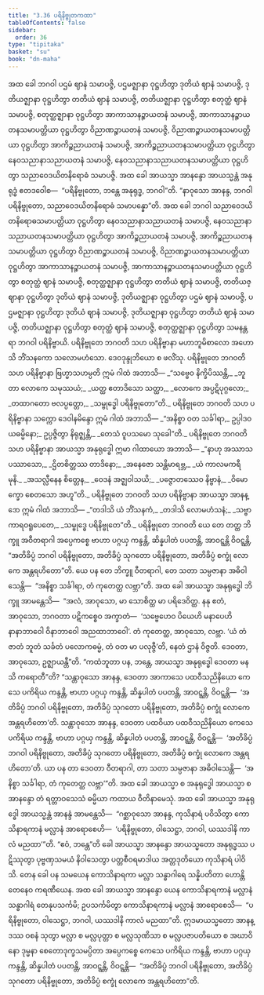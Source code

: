 ```yaml
---
title: "3.36 ပရိနိဗ္ဗုတကထာ"
tableOfContents: false
sidebar:
  order: 36
type: "tipitaka"
basket: "su"
book: "dn-maha"
---
```



<DynamicBreadcrumb />

<Division number="219" book="dn-maha" e="ch" v="7" p="128">

<Paragraph number="487" book="dn-maha">
အထ ခေါ ဘဂဝါ ပဌမံ ဈာနံ သမာပဇ္ဇိ, ပဌမဇ္ဈာနာ ဝုဋ္ဌဟိတွာ ဒုတိယံ ဈာနံ သမာပဇ္ဇိ, ဒုတိယဇ္ဈာနာ ဝုဋ္ဌဟိတွာ တတိယံ ဈာနံ သမာပဇ္ဇိ, တတိယဇ္ဈာနာ ဝုဋ္ဌဟိတွာ စတုတ္ထံ ဈာနံ သမာပဇ္ဇိ, စတုတ္ထဇ္ဈာနာ ဝုဋ္ဌဟိတွာ အာကာသာနဉ္စာယတနံ သမာပဇ္ဇိ, အာကာသာနဉ္စာယတနသမာပတ္တိယာ ဝုဋ္ဌဟိတွာ ဝိညာဏဉ္စာယတနံ သမာပဇ္ဇိ, ဝိညာဏဉ္စာယတနသမာပတ္တိယာ ဝုဋ္ဌဟိတွာ အာကိဉ္စညာယတနံ သမာပဇ္ဇိ, အာကိဉ္စညာယတနသမာပတ္တိယာ ဝုဋ္ဌဟိတွာ နေဝသညာနာသညာယတနံ သမာပဇ္ဇိ, နေဝသညာနာသညာယတနသမာပတ္တိယာ ဝုဋ္ဌဟိတွာ သညာဝေဒယိတနိရောဓံ သမာပဇ္ဇိ.
</Paragraph>

<Paragraph number="488" book="dn-maha">
အထ ခေါ အာယသ္မာ အာနန္ဒော အာယသ္မန္တံ အနုရုဒ္ဓံ ဧတဒဝေါစ—  “ပရိနိဗ္ဗုတော, ဘန္တေ အနုရုဒ္ဓ, ဘဂဝါ”တိ. “နာဝုသော အာနန္ဒ, ဘဂဝါ ပရိနိဗ္ဗုတော, သညာဝေဒယိတနိရောဓံ သမာပန္နော”တိ.
</Paragraph>

<Paragraph number="489" book="dn-maha">
အထ ခေါ ဘဂဝါ သညာဝေဒယိတနိရောဓသမာပတ္တိယာ ဝုဋ္ဌဟိတွာ နေဝသညာနာသညာယတနံ သမာပဇ္ဇိ, နေဝသညာနာသညာယတနသမာပတ္တိယာ ဝုဋ္ဌဟိတွာ အာကိဉ္စညာယတနံ သမာပဇ္ဇိ, အာကိဉ္စညာယတနသမာပတ္တိယာ ဝုဋ္ဌဟိတွာ ဝိညာဏဉ္စာယတနံ သမာပဇ္ဇိ, ဝိညာဏဉ္စာယတနသမာပတ္တိယာ ဝုဋ္ဌဟိတွာ အာကာသာနဉ္စာယတနံ သမာပဇ္ဇိ, အာကာသာနဉ္စာယတနသမာပတ္တိယာ ဝုဋ္ဌဟိတွာ စတုတ္ထံ ဈာနံ သမာပဇ္ဇိ, စတုတ္ထဇ္ဈာနာ ဝုဋ္ဌဟိတွာ တတိယံ ဈာနံ သမာပဇ္ဇိ, တတိယဇ္ဈာနာ ဝုဋ္ဌဟိတွာ ဒုတိယံ ဈာနံ သမာပဇ္ဇိ, ဒုတိယဇ္ဈာနာ ဝုဋ္ဌဟိတွာ ပဌမံ ဈာနံ သမာပဇ္ဇိ, ပဌမဇ္ဈာနာ ဝုဋ္ဌဟိတွာ ဒုတိယံ ဈာနံ သမာပဇ္ဇိ, ဒုတိယဇ္ဈာနာ ဝုဋ္ဌဟိတွာ တတိယံ ဈာနံ သမာပဇ္ဇိ, တတိယဇ္ဈာနာ ဝုဋ္ဌဟိတွာ စတုတ္ထံ ဈာနံ သမာပဇ္ဇိ, စတုတ္ထဇ္ဈာနာ ဝုဋ္ဌဟိတွာ သမနန္တရာ ဘဂဝါ ပရိနိဗ္ဗာယိ.
</Paragraph>

</Division>
<Division number="220" book="dn-maha" e="ch" v="7" p="128">

<Paragraph number="490" book="dn-maha">
ပရိနိဗ္ဗုတေ ဘဂဝတိ သဟ ပရိနိဗ္ဗာနာ မဟာဘူမိစာလော အဟောသိ ဘိံသနကော သလောမဟံသော. ဒေဝဒုန္ဒုဘိယော စ ဖလိံသု. ပရိနိဗ္ဗုတေ ဘဂဝတိ သဟ ပရိနိဗ္ဗာနာ ဗြဟ္မာသဟမ္ပတိ ဣမံ ဂါထံ အဘာသိ—
</Paragraph>

<Paragraph number="491" type="verses" book="dn-maha">
_“သဗ္ဗေဝ နိက္ခိပိဿန္တိ,_  
_ဘူတာ လောကေ သမုဿယံ;_  
_ယတ္ထ ဧတာဒိသော သတ္ထာ,_  
_လောကေ အပ္ပဋိပုဂ္ဂလော;_  
_တထာဂတော ဗလပ္ပတ္တော,_  
_သမ္ဗုဒ္ဓေါ ပရိနိဗ္ဗုတော”တိ._  

</Paragraph>

</Division>
<Division number="221" book="dn-maha" e="ch" v="7" p="129">

<Paragraph number="492" book="dn-maha">
ပရိနိဗ္ဗုတေ ဘဂဝတိ သဟ ပရိနိဗ္ဗာနာ သက္ကော ဒေဝါနမိန္ဒော ဣမံ ဂါထံ အဘာသိ—
</Paragraph>

<Paragraph number="493" book="dn-maha">
_“အနိစ္စာ ဝတ သင်္ခါရာ,_  
ဥပ္ပါဒဝယဓမ္မိနော;_  
ဥပ္ပဇ္ဇိတွာ နိရုဇ္ဈန္တိ,_  
_တေသံ ဝူပသမော သုခေါ”တိ._  

</Paragraph>

</Division>
<Division number="222" book="dn-maha" e="ch" v="7" p="129">

<Paragraph number="494" book="dn-maha">
ပရိနိဗ္ဗုတေ ဘဂဝတိ သဟ ပရိနိဗ္ဗာနာ အာယသ္မာ အနုရုဒ္ဓေါ ဣမာ ဂါထာယော အဘာသိ—
</Paragraph>

<Paragraph number="495" type="verses" book="dn-maha">
_“နာဟု အဿာသပဿာသော,_  
_ဌိတစိတ္တဿ တာဒိနော;_  
_အနေဇော သန္တိမာရဗ္ဘ,_  
_ယံ ကာလမကရီ မုနိ._  

</Paragraph>

<Paragraph number="496" type="verses" book="dn-maha">
_အသလ္လီနေန စိတ္တေန,_  
_ဝေဒနံ အဇ္ဈဝါသယိ;_  
_ပဇ္ဇောတဿေဝ နိဗ္ဗာနံ,_  
_ဝိမောက္ခော စေတသော အဟူ”တိ._  

</Paragraph>

</Division>
<Division number="223" book="dn-maha" e="ch" v="7" p="129">

<Paragraph number="497" book="dn-maha">
ပရိနိဗ္ဗုတေ ဘဂဝတိ သဟ ပရိနိဗ္ဗာနာ အာယသ္မာ အာနန္ဒော ဣမံ ဂါထံ အဘာသိ—
</Paragraph>

<Paragraph number="498" type="verses" book="dn-maha">
_“တဒါသိ ယံ ဘိံသနကံ,_  
_တဒါသိ လောမဟံသနံ;_  
_သဗ္ဗာကာရဝရူပေတေ,_  
_သမ္ဗုဒ္ဓေ ပရိနိဗ္ဗုတေ”တိ._  

</Paragraph>

</Division>
<Division number="224" book="dn-maha" e="ch" v="7" p="129">

<Paragraph number="499" book="dn-maha">
ပရိနိဗ္ဗုတေ ဘဂဝတိ ယေ တေ တတ္ထ ဘိက္ခူ အဝီတရာဂါ အပ္ပေကစ္စေ ဗာဟာ ပဂ္ဂယှ ကန္ဒန္တိ, ဆိန္နပါတံ ပပတန္တိ, အာဝဋ္ဋန္တိ ဝိဝဋ္ဋန္တိ, “အတိခိပ္ပံ ဘဂဝါ ပရိနိဗ္ဗုတော, အတိခိပ္ပံ သုဂတော ပရိနိဗ္ဗုတော, အတိခိပ္ပံ စက္ခုံ လောကေ အန္တရဟိတော”တိ. ယေ ပန တေ ဘိက္ခူ ဝီတရာဂါ, တေ သတာ သမ္ပဇာနာ အဓိဝါသေန္တိ—  “အနိစ္စာ သင်္ခါရာ, တံ ကုတေတ္ထ လဗ္ဘာ”တိ.
</Paragraph>

</Division>
<Division number="225" book="dn-maha" e="ch" v="7" p="129">

<Paragraph number="500" book="dn-maha">
အထ ခေါ အာယသ္မာ အနုရုဒ္ဓေါ ဘိက္ခူ အာမန္တေသိ—  “အလံ, အာဝုသော, မာ သောစိတ္ထ မာ ပရိဒေဝိတ္ထ. နနု ဧတံ, အာဝုသော, ဘဂဝတာ ပဋိကစ္စေဝ အက္ခာတံ—  ‘သဗ္ဗေဟေဝ ပိယေဟိ မနာပေဟိ နာနာဘာဝေါ ဝိနာဘာဝေါ အညထာဘာဝေါ’. တံ ကုတေတ္ထ, အာဝုသော, လဗ္ဘာ. ‘ယံ တံ ဇာတံ ဘူတံ သင်္ခတံ ပလောကဓမ္မံ, တံ ဝတ မာ ပလုဇ္ဇီ’တိ, နေတံ ဌာနံ ဝိဇ္ဇတိ. ဒေဝတာ, အာဝုသော, ဥဇ္ဈာယန္တီ”တိ. “ကထံဘူတာ ပန, ဘန္တေ, အာယသ္မာ အနုရုဒ္ဓေါ ဒေဝတာ မနသိ ကရောတီ”တိ?
</Paragraph>

<Paragraph number="501" book="dn-maha">
“သန္တာဝုသော အာနန္ဒ, ဒေဝတာ အာကာသေ ပထဝီသညိနိယော ကေသေ ပကိရိယ ကန္ဒန္တိ, ဗာဟာ ပဂ္ဂယှ ကန္ဒန္တိ, ဆိန္နပါတံ ပပတန္တိ, အာဝဋ္ဋန္တိ, ဝိဝဋ္ဋန္တိ—  ‘အတိခိပ္ပံ ဘဂဝါ ပရိနိဗ္ဗုတော, အတိခိပ္ပံ သုဂတော ပရိနိဗ္ဗုတော, အတိခိပ္ပံ စက္ခုံ လောကေ အန္တရဟိတော’တိ. သန္တာဝုသော အာနန္ဒ, ဒေဝတာ ပထဝိယာ ပထဝီသညိနိယော ကေသေ ပကိရိယ ကန္ဒန္တိ, ဗာဟာ ပဂ္ဂယှ ကန္ဒန္တိ, ဆိန္နပါတံ ပပတန္တိ, အာဝဋ္ဋန္တိ, ဝိဝဋ္ဋန္တိ—  ‘အတိခိပ္ပံ ဘဂဝါ ပရိနိဗ္ဗုတော, အတိခိပ္ပံ သုဂတော ပရိနိဗ္ဗုတော, အတိခိပ္ပံ စက္ခုံ လောကေ အန္တရဟိတော’တိ. ယာ ပန တာ ဒေဝတာ ဝီတရာဂါ, တာ သတာ သမ္ပဇာနာ အဓိဝါသေန္တိ—  ‘အနိစ္စာ သင်္ခါရာ, တံ ကုတေတ္ထ လဗ္ဘာ’”တိ. အထ ခေါ အာယသ္မာ စ အနုရုဒ္ဓေါ အာယသ္မာ စ အာနန္ဒော တံ ရတ္တာဝသေသံ ဓမ္မိယာ ကထာယ ဝီတိနာမေသုံ.
</Paragraph>

</Division>
<Division number="226" book="dn-maha" e="ch" v="7" p="130">

<Paragraph number="502" book="dn-maha">
အထ ခေါ အာယသ္မာ အနုရုဒ္ဓေါ အာယသ္မန္တံ အာနန္ဒံ အာမန္တေသိ—  “ဂစ္ဆာဝုသော အာနန္ဒ, ကုသိနာရံ ပဝိသိတွာ ကောသိနာရကာနံ မလ္လာနံ အာရောစေဟိ—  ‘ပရိနိဗ္ဗုတော, ဝါသေဋ္ဌာ, ဘဂဝါ, ယဿဒါနိ ကာလံ မညထာ’”တိ. “ဧဝံ, ဘန္တေ”တိ ခေါ အာယသ္မာ အာနန္ဒော အာယသ္မတော အနုရုဒ္ဓဿ ပဋိဿုတွာ ပုဗ္ဗဏှသမယံ နိဝါသေတွာ ပတ္တစီဝရမာဒါယ အတ္တဒုတိယော ကုသိနာရံ ပါဝိသိ. တေန ခေါ ပန သမယေန ကောသိနာရကာ မလ္လာ သန္ဓာဂါရေ သန္နိပတိတာ ဟောန္တိ တေနေဝ ကရဏီယေန. အထ ခေါ အာယသ္မာ အာနန္ဒော ယေန ကောသိနာရကာနံ မလ္လာနံ သန္ဓာဂါရံ တေနုပသင်္ကမိ; ဥပသင်္ကမိတွာ ကောသိနာရကာနံ မလ္လာနံ အာရောစေသိ—  “ပရိနိဗ္ဗုတော, ဝါသေဋ္ဌာ, ဘဂဝါ, ယဿဒါနိ ကာလံ မညထာ”တိ. ဣဒမာယသ္မတော အာနန္ဒဿ ဝစနံ သုတွာ မလ္လာ စ မလ္လပုတ္တာ စ မလ္လသုဏိသာ စ မလ္လပဇာပတိယော စ အဃာဝိနော ဒုမ္မနာ စေတောဒုက္ခသမပ္ပိတာ အပ္ပေကစ္စေ ကေသေ ပကိရိယ ကန္ဒန္တိ, ဗာဟာ ပဂ္ဂယှ ကန္ဒန္တိ, ဆိန္နပါတံ ပပတန္တိ, အာဝဋ္ဋန္တိ, ဝိဝဋ္ဋန္တိ—  “အတိခိပ္ပံ ဘဂဝါ ပရိနိဗ္ဗုတော, အတိခိပ္ပံ သုဂတော ပရိနိဗ္ဗုတော, အတိခိပ္ပံ စက္ခုံ လောကေ အန္တရဟိတော”တိ.
</Paragraph>
</Division>